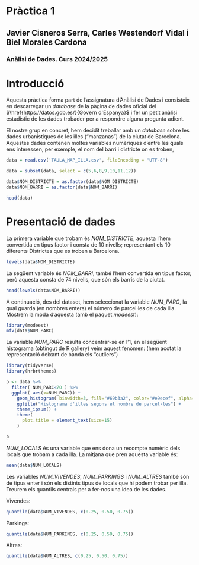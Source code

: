 # Pràctica 1

## Javier Cisneros Serra, Carles Westendorf Vidal i Biel Morales Cardona

### Anàlisi de Dades. Curs 2024/2025

# Introducció

Aquesta pràctica forma part de l'assignatura d'Anàlisi de Dades i consisteix en descarregar un *database* de la pàgina de dades oficial del $\href{https://datos.gob.es/}{Govern d'Espanya}$ i fer un petit anàlisi estadístic de les dades trobader per a respondre alguna pregunta adient.

El nostre grup en concret, hem decidit treballar amb un *database* sobre les dades urbanístiques de les illes ("manzanas") de la ciutat de Barcelona. Aquestes dades contenen moltes variables numèriques d'entre les quals ens interessen, per exemple, el nom del barri i districte on es troben, 


```r
data = read.csv('TAULA_MAP_ILLA.csv', fileEncoding = "UTF-8")

data = subset(data, select = c(5,6,8,9,10,11,12))

data$NOM_DISTRICTE = as.factor(data$NOM_DISTRICTE)
data$NOM_BARRI = as.factor(data$NOM_BARRI)

head(data)
```

# Presentació de dades

La primera variable que trobam és *NOM_DISTRICTE*, aquesta l'hem convertida en tipus factor i consta de 10 nivells; representant els 10 diferents Districtes que es troben a Barcelona.
```r
levels(data$NOM_DISTRICTE)
```


La següent variable és *NOM_BARRI*, també l'hem convertida en tipus factor, però aquesta consta de 74 nivells, que són els barris de la ciutat.
```r
head(levels(data$NOM_BARRI))
```

A continuació, des del dataset, hem seleccionat la variable *NUM_PARC*, la qual guarda (en nombres enters) el número de parcel·les de cada illa. Mostrem la moda d'aquesta (amb el paquet *modeest*):

```r
library(modeest)
mfv(data$NUM_PARC)
```

La variable *NUM_PARC* resulta concentrar-se en l'1, en el següent histograma (obtingut de R gallery) veim aquest fenòmen: (hem acotat la representació deixant de banda els "outliers")

```r

library(tidyverse)
library(hrbrthemes)

p <- data %>%
  filter( NUM_PARC<70 ) %>%
  ggplot( aes(x=NUM_PARC)) +
    geom_histogram( binwidth=3, fill="#69b3a2", color="#e9ecef", alpha=0.9) +
    ggtitle("Histograma d'illes segons el nombre de parcel·les") +
    theme_ipsum() +
    theme(
      plot.title = element_text(size=15)
    )
```

```r
p
```
*NUM_LOCALS* és una variable que ens dona un recompte numèric dels locals que trobam a cada illa. La mitjana que pren aquesta variable és:
```r
mean(data$NUM_LOCALS)
```

Les variables *NUM_VIVENDES*, *NUM_PARKINGS* i *NUM_ALTRES* també són de tipus enter i són els distints tipus de locals que hi podem trobar per illa. Treurem els quantils centrals per a fer-nos una idea de les dades.

Vivendes:
```r
quantile(data$NUM_VIVENDES, c(0.25, 0.50, 0.75))
```
Parkings:
```r
quantile(data$NUM_PARKINGS, c(0.25, 0.50, 0.75))
```
Altres:
```r
quantile(data$NUM_ALTRES, c(0.25, 0.50, 0.75))
```













